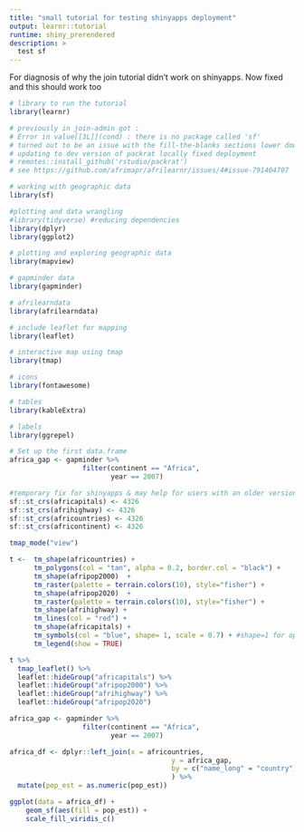 ```yaml
---
title: "small tutorial for testing shinyapps deployment"
output: learnr::tutorial
runtime: shiny_prerendered
description: >
  test sf 
---
```


For diagnosis of why the join tutorial didn't work on shinyapps.
Now fixed and this should work too


```r

# library to run the tutorial
library(learnr)
```


```r

# previously in join-admin got :
# Error in value[[3L]](cond) : there is no package called 'sf'
# turned out to be an issue with the fill-the-blanks sections lower down
# updating to dev version of packrat locally fixed deployment
# remotes::install_github('rstudio/packrat')
# see https://github.com/afrimapr/afrilearnr/issues/4#issue-791404707

# working with geographic data
library(sf) 

#plotting and data wrangling
#library(tidyverse) #reducing dependencies
library(dplyr)
library(ggplot2)

# plotting and exploring geographic data
library(mapview) 

# gapminder data
library(gapminder) 

# afrilearndata
library(afrilearndata)

# include leaflet for mapping
library(leaflet)

# interactive map using tmap
library(tmap)

# icons
library(fontawesome)

# tables
library(kableExtra)

# labels
library(ggrepel)

# Set up the first data.frame
africa_gap <- gapminder %>%
                  filter(continent == "Africa",
                         year == 2007)
```



```r

#temporary fix for shinyapps & may help for users with an older version of rgdal
sf::st_crs(africapitals) <- 4326
sf::st_crs(afrihighway) <- 4326
sf::st_crs(africountries) <- 4326
sf::st_crs(africontinent) <- 4326 

tmap_mode("view")

t <-  tm_shape(africountries) +
      tm_polygons(col = "tan", alpha = 0.2, border.col = "black") +
      tm_shape(afripop2000)  +
      tm_raster(palette = terrain.colors(10), style="fisher") +
      tm_shape(afripop2020)  +
      tm_raster(palette = terrain.colors(10), style="fisher") +
      tm_shape(afrihighway) +
      tm_lines(col = "red") + 
      tm_shape(africapitals) +
      tm_symbols(col = "blue", shape= 1, scale = 0.7) + #shape=1 for open circle
      tm_legend(show = TRUE)

t %>% 
  tmap_leaflet() %>%
  leaflet::hideGroup("africapitals") %>%
  leaflet::hideGroup("afripop2000") %>%
  leaflet::hideGroup("afrihighway") %>%
  leaflet::hideGroup("afripop2020")

```

```r

africa_gap <- gapminder %>%
                  filter(continent == "Africa",
                         year == 2007)

```

```r

africa_df <- dplyr::left_join(x = africountries, 
                                        y = africa_gap, 
                                        by = c("name_long" = "country")
                                        ) %>%
  mutate(pop_est = as.numeric(pop_est))

```

```r

ggplot(data = africa_df) +
    geom_sf(aes(fill = pop_est)) +
    scale_fill_viridis_c()

```






